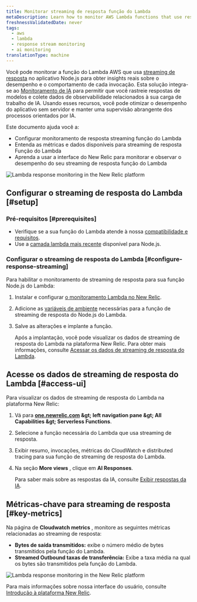 ```yaml
---
title: Monitorar streaming de resposta função do Lambda
metaDescription: Learn how to monitor AWS Lambda functions that use response streaming in the New Relic.
freshnessValidatedDate: never
tags:
  - aws
  - lambda
  - response stream monitoring
  - ai monitoring
translationType: machine
---
```


Você pode monitorar a função do Lambda AWS que usa [streaming de resposta](https://aws.amazon.com/blogs/compute/introducing-aws-lambda-response-streaming/) no aplicativo Node.js para obter insights reais sobre o desempenho e o comportamento de cada invocação. Esta solução integra-se ao [Monitoramento de IA](/docs/ai-monitoring/intro-to-ai-monitoring/) para permitir que você rastreie respostas de modelos e colete dados de observabilidade relacionados à sua carga de trabalho de IA. Usando esses recursos, você pode otimizar o desempenho do aplicativo sem servidor e manter uma supervisão abrangente dos processos orientados por IA.

Este documento ajuda você a:

* Configurar monitoramento de resposta streaming função do Lambda
* Entenda as métricas e dados disponíveis para streaming de resposta Função do Lambda
* Aprenda a usar a interface do New Relic para monitorar e observar o desempenho do seu streaming de resposta função do Lambda

<img title="New Relic AI Responses page" alt="Lambda response monitoring in the New Relic platform" src="/images/ss-ai-response-page.gif" />

## Configurar o streaming de resposta do Lambda [#setup]

### Pré-requisitos [#prerequisites]

* Verifique se a sua função do Lambda atende à nossa [compatibilidade e requisitos](/docs/serverless-function-monitoring/aws-lambda-monitoring/instrument-lambda-function/compatibility-requirement-lambda-monitoring).
* Use a [camada lambda mais recente](https://layers.newrelic-external.com) disponível para Node.js.

### Configurar o streaming de resposta do Lambda [#configure-response-streaming]

Para habilitar o monitoramento de streaming de resposta para sua função Node.js do Lambda:

1. Instalar e configurar [o monitoramento Lambda no New Relic](/docs/serverless-function-monitoring/aws-lambda-monitoring/instrument-lambda-function/configure-serverless-aws-monitoring).

2. Adicione as [variáveis de ambiente](/docs/serverless-function-monitoring/aws-lambda-monitoring/instrument-lambda-function/env-variables-lambda) necessárias para a função de streaming de resposta do Node.js do Lambda.

3. Salve as alterações e implante a função.

   Após a implantação, você pode visualizar os dados de streaming de resposta do Lambda na plataforma New Relic. Para obter mais informações, consulte [Acessar os dados de streaming de resposta do Lambda](#access-ui).

## Acesse os dados de streaming de resposta do Lambda [#access-ui]

Para visualizar os dados de streaming de resposta do Lambda na plataforma New Relic:

1. Vá para <DNT>**[one.newrelic.com](https://one.newrelic.com) &amp;gt; left navigation pane &amp;gt; All Capabilities &amp;gt; Serverless Functions**</DNT>.

2. Selecione a função necessária do Lambda que usa streaming de resposta.

3. Exibir resumo, invocações, métricas do CloudWatch e distributed tracing para sua função de streaming de resposta do Lambda.

4. Na seção **More views** , clique em **AI Responses**.

   Para saber mais sobre as respostas da IA, consulte [Exibir respostas da IA](/docs/ai-monitoring/explore-ai-data/view-ai-responses).

## Métricas-chave para streaming de resposta [#key-metrics]

Na página de **Cloudwatch metrics** , monitore as seguintes métricas relacionadas ao streaming de resposta:

* **Bytes de saída transmitidos:** exibe o número médio de bytes transmitidos pela função do Lambda.
* **Streamed Outbound taxas de transferência:** Exibe a taxa média na qual os bytes são transmitidos pela função do Lambda.

<img title="New Relic AI Responses page" alt="Lambda response monitoring in the New Relic platform" src="/images/ss-ai-response.webp" />

Para mais informações sobre nossa interface do usuário, consulte [Introdução à plataforma New Relic](/docs/new-relic-solutions/new-relic-one/introduction-new-relic-platform).